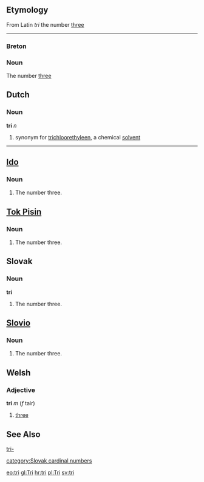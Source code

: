 ==Etymology==

From Latin ''tri'' the number [[three]]

----
===Breton===

===Noun===
The number [[three]]
==Dutch==
===Noun===
'''tri''' ''n''
#synonym for [[trichloorethyleen]], a chemical [[solvent]]
----


==[[Ido]]==
===Noun===

# The number three.


==[[Tok Pisin]]==
===Noun===

# The number three.

==Slovak==
===Noun===
'''tri'''
#The number three.

==[[Slovio]]==
===Noun===

# The number three.


==Welsh==
===Adjective===
'''tri''' ''m'' (''f'' tair)
# [[three]]

==See Also==
[[tri-]]

[[category:Slovak cardinal numbers]]

[[eo:tri]]
[[gl:Tri]]
[[hr:tri]]
[[pl:Tri]]
[[sv:tri]]